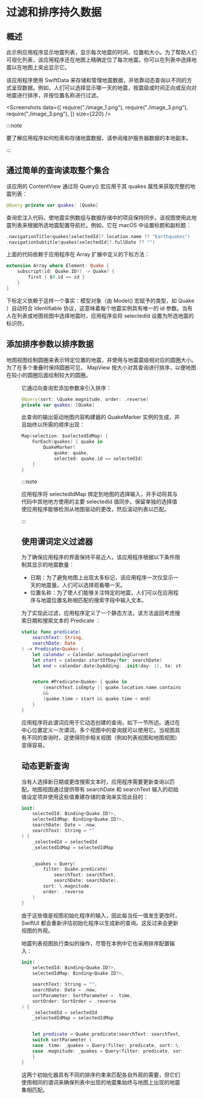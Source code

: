 # 过滤和排序持久数据

<ToBePolishedAfterTranslation />

<OriginalSource
  title="Filtering and sorting persistent data"
  url="https://developer.apple.com/documentation/swiftdata/filtering-and-sorting-persistent-data"
  summary="使用谓词和动态查询管理数据存储表示"
/>

## 概述

此示例应用程序显示地震列表，显示每次地震的时间、位置和大小。为了帮助人们可视化列表，该应用程序还在地图上精确定位了每次地震。你可以在列表中选择地震以在地图上突出显示它。

该应用程序使用 SwiftData 来存储和管理地震数据，并依靠动态查询以不同的方式呈现数据。例如，人们可以选择显示哪一天的地震，按震级或时间正向或反向对地震进行排序，并按位置名称进行过滤。

<Screenshots
  data={[
    require("./image_1.png"),
    require("./image_3.png"),
    require("./image_3.png"),
  ]}
  size={220}
/>

:::note

要了解应用程序如何检索和存储地震数据，请参阅维护服务器数据的本地副本。

:::

## 通过简单的查询读取整个集合

该应用的 ContentView 通过将 Query() 宏应用于其 quakes 属性来获取完整的地震列表：

```swift
@Query private var quakes: [Quake]
```

查询宏注入代码，使地震实例数组与数据存储中的项目保持同步。该视图使用此地震列表来根据所选地震配置导航栏。例如，它在 macOS 中设置标题和副标题：

```swift
.navigationTitle(quakes[selectedId]?.location.name ?? "Earthquakes")
.navigationSubtitle(quakes[selectedId]?.fullDate ?? "")
```

上面的代码依赖于应用程序在 Array 扩展中定义的下标方法：

```swift
extension Array where Element: Quake {
    subscript(id: Quake.ID?) -> Quake? {
        first { $0.id == id }
    }
}
```

下标定义依赖于这样一个事实：模型对象（由 Model() 宏赋予的类型，如 Quake ）自动符合 Identifiable 协议，这意味着每个地震实例具有唯一的 id 参数。当有人在列表或地图视图中选择地震时，应用程序会将 selectedId 设置为所选地震的标识符。

## 添加排序参数以排序数据

地图视图绘制圆圈来表示特定位置的地震，并使用与地震震级相对应的圆圈大小。为了在多个重叠时保持圆圈可见， MapView 按大小对其查询进行排序，以便地图在较小的圆圈后面绘制较大的圆圈。

<Figure src={require("./image_4.png")} size={220} />

它通过向查询宏添加参数来引入排序：

```swift
@Query(sort: \Quake.magnitude, order: .reverse)
private var quakes: [Quake]
```

此查询的输出驱动地图内容构建器的 QuakeMarker 实例的生成，并且始终以所需的顺序出现：

```swift
Map(selection: $selectedIdMap) {
    ForEach(quakes) { quake in
        QuakeMarker(
            quake: quake,
            selected: quake.id == selectedId)
    }
}
```

:::note

应用程序将 selectedIdMap 绑定到地图的选择输入，并手动将其与代码中其他地方使用的主要 selectedId 值同步。保留单独的选择值使应用程序能够检测从地图驱动的更改，然后滚动列表以匹配。

:::

## 使用谓词定义过滤器

为了确保应用程序的界面保持平易近人，该应用程序根据以下条件限制其显示的地震数量：

- 日期：为了避免地图上出现太多标记，该应用程序一次仅显示一天的地震量。人们可以选择观看哪一天。
- 位置名称：为了使人们能够关注特定的地震，人们可以在应用程序与地震位置名称相匹配的搜索字段中输入文本。

为了实现此过滤，应用程序定义了一个静态方法，该方法返回考虑搜索日期和搜索文本的 Predicate ：

```swift
static func predicate(
    searchText: String,
    searchDate: Date
) -> Predicate<Quake> {
    let calendar = Calendar.autoupdatingCurrent
    let start = calendar.startOfDay(for: searchDate)
    let end = calendar.date(byAdding: .init(day: 1), to: start) ?? start


    return #Predicate<Quake> { quake in
        (searchText.isEmpty || quake.location.name.contains(searchText))
        &&
        (quake.time > start && quake.time < end)
    }
}
```

应用程序将此谓词应用于它动态创建的查询，如下一节所述。通过在中心位置定义一次谓词，多个视图中的查询就可以使用它。当视图具有不同的查询时，这使得同步相关视图（例如列表视图和地图视图）变得容易。

## 动态更新查询

当有人选择新日期或更改搜索文本时，应用程序需要更新查询以匹配。地图视图通过提供带有 searchDate 和 searchText 输入的初始值设定项并使用这些值重建存储的查询来实现此目的：

```swift
init(
    selectedId: Binding<Quake.ID?>,
    selectedIdMap: Binding<Quake.ID?>,
    searchDate: Date = .now,
    searchText: String = ""
) {
    _selectedId = selectedId
    _selectedIdMap = selectedIdMap


    _quakes = Query(
        filter: Quake.predicate(
            searchText: searchText,
            searchDate: searchDate),
        sort: \.magnitude,
        order: .reverse
    )
}
```

由于这些值是视图初始化程序的输入，因此每当任一值发生更改时，SwiftUI 都会重新评估初始化程序以生成新的查询。这反过来会更新视图的外观。

地震列表视图执行类似的操作，尽管在本例中它也采用排序配置输入：

```swift
init(
    selectedId: Binding<Quake.ID?>,
    selectedIdMap: Binding<Quake.ID?>,

    searchText: String = "",
    searchDate: Date = .now,
    sortParameter: SortParameter = .time,
    sortOrder: SortOrder = .reverse
) {
    _selectedId = selectedId
    _selectedIdMap = selectedIdMap


    let predicate = Quake.predicate(searchText: searchText, searchDate: searchDate)
    switch sortParameter {
    case .time: _quakes = Query(filter: predicate, sort: \.time, order: sortOrder)
    case .magnitude: _quakes = Query(filter: predicate, sort: \.magnitude, order: sortOrder)
    }
}
```

这两个初始化器具有不同的排序约束来匹配各自外观的需要，但它们使用相同的谓词来确保列表中出现的地震集始终与地图上出现的地震集相匹配。
